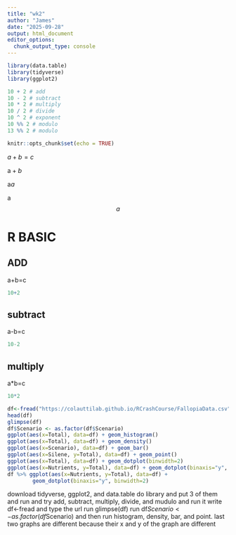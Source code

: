 ```yaml
---
title: "wk2"
author: "James"
date: "2025-09-28"
output: html_document
editor_options: 
  chunk_output_type: console
---
```

```r
library(data.table)
library(tidyverse)
library(ggplot2)

10 + 2 # add
10 - 2 # subtract
10 * 2 # multiply
10 / 2 # divide
10 ^ 2 # exponent
10 %% 2 # modulo
13 %% 2 # modulo
```


```r
knitr::opts_chunk$set(echo = TRUE)
```
$a+b= c$

$\text{a}+b$

a$a$

a$$a$$

# R BASIC

## ADD

a+b=c
```r
10+2
```
## subtract

a-b=c
```r
10-2
```

## multiply

a*b=c
```r
10*2
```

```r
df<-fread("https://colauttilab.github.io/RCrashCourse/FallopiaData.csv")
head(df)
glimpse(df)
df$Scenario <- as.factor(df$Scenario)
ggplot(aes(x=Total), data=df) + geom_histogram()
ggplot(aes(x=Total), data=df) + geom_density()
ggplot(aes(x=Scenario), data=df) + geom_bar()
ggplot(aes(x=Silene, y=Total), data=df) + geom_point()
ggplot(aes(x=Total), data=df) + geom_dotplot(binwidth=2)
ggplot(aes(x=Nutrients, y=Total), data=df) + geom_dotplot(binaxis="y", binwidth=2)
df %>% ggplot(aes(x=Nutrients, y=Total), data=df) +
        geom_dotplot(binaxis="y", binwidth=2)
```

download tidyverse, ggplot2, and data.table
do library and put 3 of them and run
and try add, subtract, multiply, divide, and mudulo and run it
write df<-fread and type the url
run glimpse(df)
run df$Scenario <- as.factor(df$Scenario)
and then run histogram, density, bar, and point.
last two graphs are different because their x and y of the graph are different



